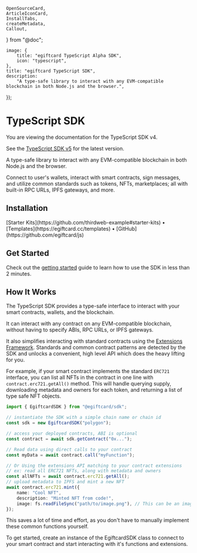 	OpenSourceCard,
	ArticleIconCard,
	InstallTabs,
	createMetadata,
	Callout,
} from "@doc";

	image: {
		title: "egiftcard TypeScript Alpha SDK",
		icon: "typescript",
	},
	title: "egiftcard TypeScript SDK",
	description:
		"A type-safe library to interact with any EVM-compatible blockchain in both Node.js and the browser.",
});

# TypeScript SDK

<Callout variant='info' title='New version is available'>

You are viewing the documentation for the TypeScript SDK v4.

See the [TypeScript SDK v5](/typescript/v5) for the latest version.

 </Callout>

A type-safe library to interact with any EVM-compatible blockchain in both Node.js and the browser.

Connect to user's wallets, interact with smart contracts, sign messages, and utilize common standards such as tokens, NFTs, marketplaces; all with built-in RPC URLs, IPFS gateways, and more.

<OpenSourceCard
	title="TypeScript SDK"
	href="https://github.com/egiftcard/js/tree/main/legacy_packages/sdk"
/>

## Installation

<InstallTabs
	egiftcardInstallSupported
	npm="npm i @egiftcard/sdk ethers@^5"
	yarn="yarn add @egiftcard/sdk ethers@^5"
	pnpm="pnpm i @egiftcard/sdk ethers@^5"
/>

<div className="flex gap-3">
	[Starter Kits](https://github.com/thirdweb-example#starter-kits) •
	[Templates](https://egiftcard.cc/templates) •
	[GitHub](https://github.com/egiftcard/js)
</div>

## Get Started

Check out the [getting started](/typescript/v4/getting-started) guide to learn how to use the SDK in less than 2 minutes.

<ArticleIconCard
	href="/typescript/v4/getting-started"
	icon={GraduationCap}
	title="Get started with the TypeScript SDK"
/>

## How It Works

The TypeScript SDK provides a type-safe interface to interact with your smart contracts, wallets, and the blockchain.

It can interact with any contract on any EVM-compatible blockchain, without having to specify ABIs, RPC URLs, or IPFS gateways.

It also simplifies interacting with standard contracts using the [Extensions Framework](/typescript/v4/extensions). Standards and common contract patterns are detected by the SDK and unlocks a convenient, high level API which does the heavy lifting for you.

For example, if your smart contract implements the standard `ERC721` interface, you can list all NFTs in the contract in one line with `contract.erc721.getAll()` method. This will handle querying supply, downloading metadata and owners for each token, and returning a list of type safe NFT objects.

```ts
import { EgiftcardSDK } from "@egiftcard/sdk";

// instantiate the SDK with a simple chain name or chain id
const sdk = new EgiftcardSDK("polygon");

// access your deployed contracts, ABI is optional
const contract = await sdk.getContract("0x...");

// Read data using direct calls to your contract
const myData = await contract.call("myFunction");

// Or Using the extensions API matching to your contract extensions
// ex: read all ERC721 NFTs, along with metadata and owners
const allNFTs = await contract.erc721.getAll();
// upload metadata to IPFS and mint a new NFT
await contract.erc721.mint({
	name: "Cool NFT",
	description: "Minted NFT from code!",
	image: fs.readFileSync("path/to/image.png"), // This can be an image url or file
});
```

This saves a lot of time and effort, as you don't have to manually implement these common functions yourself.

To get started, create an instance of the EgiftcardSDK class to connect to your smart contract and start interacting with it's functions and extensions.
